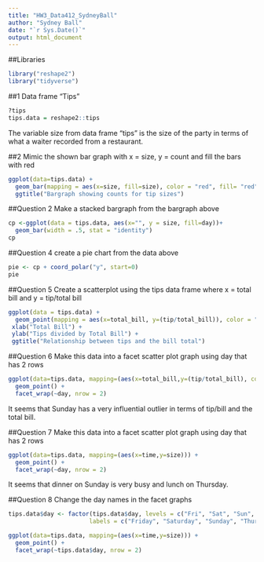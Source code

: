 ```yaml
---
title: "HW3_Data412_SydneyBall"
author: "Sydney Ball"
date: "`r Sys.Date()`"
output: html_document
---
```


##Libraries
```r
library("reshape2")
library("tidyverse")
```

##1 Data frame "Tips"
```r
?tips
tips.data = reshape2::tips
```
The variable size from data frame "tips" is the size of the party in terms of what a waiter recorded from a restaurant. 

##2 
Mimic the shown bar graph with x = size, y = count and fill the bars with red
```r
ggplot(data=tips.data) +
  geom_bar(mapping = aes(x=size, fill=size), color = "red", fill= "red") +
  ggtitle("Bargraph showing counts for tip sizes")
```

##Question 2
Make a stacked bargraph from the bargraph above 
```r
cp <-ggplot(data = tips.data, aes(x="", y = size, fill=day))+
  geom_bar(width = .5, stat = "identity")
cp
```

##Question 4
create a pie chart from the data above
```r
pie <- cp + coord_polar("y", start=0) 
pie
```

##Question 5
Create a scatterplot using the tips data frame where x = total bill and y = tip/total bill 
```r
ggplot(data = tips.data) +
  geom_point(mapping = aes(x=total_bill, y=(tip/total_bill)), color = "maroon2") +
 xlab("Total Bill") +
 ylab("Tips divided by Total Bill") +
 ggtitle("Relationship between tips and the bill total")

```

##Question 6
Make this data into a facet scatter plot graph using day that has 2 rows 
```r
ggplot(data=tips.data, mapping=(aes(x=total_bill,y=(tip/total_bill), color = "maroon2"))) +
  geom_point() +              
  facet_wrap(~day, nrow = 2) 
```
It seems that Sunday has a very influential outlier in terms of tip/bill and the total bill.  

##Question 7
Make this data into a facet scatter plot graph using day that has 2 rows 
```r
ggplot(data=tips.data, mapping=(aes(x=time,y=size))) +
  geom_point() +              
  facet_wrap(~day, nrow = 2) 
```
It seems that dinner on Sunday is very busy and lunch on Thursday. 

##Question 8
Change the day names in the facet graphs
```r
tips.data$day <- factor(tips.data$day, levels = c("Fri", "Sat", "Sun", "Thur"),
                       labels = c("Friday", "Saturday", "Sunday", "Thursday"))

ggplot(data=tips.data, mapping=(aes(x=time,y=size))) +
  geom_point() +              
  facet_wrap(~tips.data$day, nrow = 2)
```



